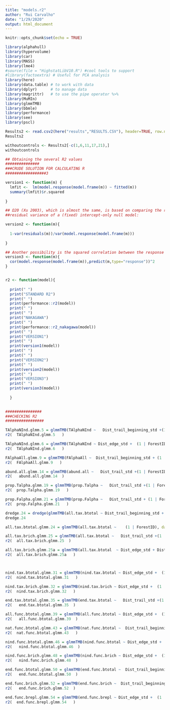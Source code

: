 ```yaml
---
title: "models.r2"
author: "Rui Carvalho"
date: "1/29/2020"
output: html_document
---
```




```r
knitr::opts_chunk$set(echo = TRUE)
```

```r
library(alphahull)
library(hypervolume)
library(car)
library(MASS)
library(lme4)
#source(file = "HighstatLibV10.R") #cool tools to support
#library(factoextra) # Useful for PCA analysis
library(here)
library(data.table) # to work with data
library(dplyr)      # to manage data
library(magrittr)   # to use the pipe operator %>% 
library(MuMIn)
library(glmmTMB)
library(bbmle)
library(performance)
library(see)
library(pscl)

Results2 <- read.csv2(here("results","RESULTS.CSV"), header=TRUE, row.names = 1,  stringsAsFactors = T,sep = ",", dec = ".")
Results2

withoutcontrols <- Results2[-c(1,6,11,17,21),]
withoutcontrols

## Obtaining the several R2 values
###############
###CRUDE SOLUTION FOR CALCULATING R 
##################3

version1 <- function(m) {
  lmfit <-  lm(model.response(model.frame(m)) ~ fitted(m))
  summary(lmfit)$r.squared
  
}

## Ω20 (Xu 2003), which is almost the same, is based on comparing the residual variance of the full model against the 
##residual variance of a (fixed) intercept-only null model:

version2 <- function(m){
  
  1-var(residuals(m))/var(model.response(model.frame(m)))
  
}

## Another possibility is the squared correlation between the response variable and the predicted values:
version3 <- function(m){
  cor(model.response(model.frame(m)),predict(m,type="response"))^2
}


r2 <- function(model){
  
  print(" ")
  print("STANDARD R2")
  print(" ")
  print(performance::r2(model))
  print(" ")
  print(" ")
  print("NAKAGAWA")
  print(" ")
  print(performance::r2_nakagawa(model))
  print(" ")
  print("VERSION1")
  print(" ")
  print(version1(model))
  print(" ")
  print(" ")
  print("VERSION2")
  print(" ")
  print(version2(model))
  print(" ")
  print("VERSION3")
  print(" ")
  print(version3(model))
  
  } 
  
```


```r

################
###CHECKING R2
#################

TAlphaNInd.glmm.5 = glmmTMB(TAlphaNInd ~   Dist_trail_beginning_std +(1 | ForestID), data= Results2,family = "poisson") 
r2(  TAlphaNInd.glmm.5   )

TAlphaNInd.glmm.6 = glmmTMB(TAlphaNInd ~ Dist_edge_std +  (1 | ForestID), data= Results2,family = "poisson") 
r2(  TAlphaNInd.glmm.6   )

FAlphaAll.glmm.9 = glmmTMB(FAlphaAll ~  Dist_trail_beginning_std + (1 | ForestID), data= Results2,family = "Gamma") 
r2(  FAlphaAll.glmm.9   )

abund.all.glmm.14 = glmmTMB(abund.all ~   Dist_trail_std +(1 | ForestID), data= Results2,family = "nbinom1") 
r2(   abund.all.glmm.14  )

prop.Talpha.glmm.19 = glmmTMB(prop.Talpha ~   Dist_trail_std +(1 | ForestID), data= Results2,family = "beta_family") 
r2(  prop.Talpha.glmm.19   )

prop.Falpha.glmm.21 = glmmTMB(prop.Falpha ~   Dist_trail_std + (1 | ForestID), data= Results2,family = "beta_family") 
r2(  prop.Falpha.glmm.21   )

dredge.24 = dredge(glmmTMB(all.tax.btotal ~ Dist_trail_beginning_std + Dist_trail_std + Dist_edge_std +  (1 | ForestID), data= withoutcontrols,family = "beta_family"))
dredge.24

all.tax.btotal.glmm.24 = glmmTMB(all.tax.btotal ~    (1 | ForestID), data= withoutcontrols,family = "beta_family") 

all.tax.brich.glmm.25 = glmmTMB(all.tax.btotal ~   Dist_trail_std +(1 | ForestID), data= withoutcontrols,family = "beta_family") 
r2(  all.tax.brich.glmm.25  )

all.tax.brich.glmm.25a = glmmTMB(all.tax.btotal  ~ Dist_edge_std + Dist_trail_std +(1 | ForestID), data= withoutcontrols,family = "beta_family") 
r2(  all.tax.brich.glmm.25a   )



nind.tax.btotal.glmm.31 = glmmTMB(nind.tax.btotal ~ Dist_edge_std +  (1 | ForestID), data= withoutcontrols,family = "beta_family") 
r2(  nind.tax.btotal.glmm.31   )

nind.tax.brich.glmm.32 = glmmTMB(nind.tax.brich ~ Dist_edge_std +  (1 | ForestID), data= withoutcontrols,family = "beta_family") 
r2(  nind.tax.brich.glmm.32   )

end.tax.btotal.glmm.35 = glmmTMB(end.tax.btotal ~   Dist_trail_std +(1 | ForestID), data= withoutcontrols,family = "beta_family") 
r2(   end.tax.btotal.glmm.35  )

all.func.btotal.glmm.39 = glmmTMB(all.func.btotal ~ Dist_edge_std +  (1 | ForestID), data= withoutcontrols,family = "beta_family") 
r2(   all.func.btotal.glmm.39  )

nat.func.btotal.glmm.43 = glmmTMB(nat.func.btotal ~  Dist_trail_beginning_std + (1 | ForestID), data= withoutcontrols,family = "beta_family") 
r2(  nat.func.btotal.glmm.43   )

nind.func.btotal.glmm.46 = glmmTMB(nind.func.btotal ~ Dist_edge_std +  (1 | ForestID), data= withoutcontrols,family = "beta_family") 
r2(   nind.func.btotal.glmm.46  )

nind.func.brich.glmm.48 = glmmTMB(nind.func.brich ~ Dist_edge_std +  (1 | ForestID), data= withoutcontrols,family = "beta_family") 
r2(   nind.func.brich.glmm.48  )

end.func.btotal.glmm.50 = glmmTMB(end.func.btotal ~  Dist_trail_beginning_std + (1 | ForestID), data= withoutcontrols,family = "beta_family") 
r2(   end.func.btotal.glmm.50  )

end.func.brich.glmm.52 = glmmTMB(end.func.brich ~  Dist_trail_beginning_std + (1 | ForestID), data= withoutcontrols,family = "beta_family") 
r2(   end.func.brich.glmm.52  )

end.func.brepl.glmm.54 = glmmTMB(end.func.brepl ~ Dist_edge_std +  (1 | ForestID), data= withoutcontrols,family = "beta_family") 
r2(  end.func.brepl.glmm.54   )
```